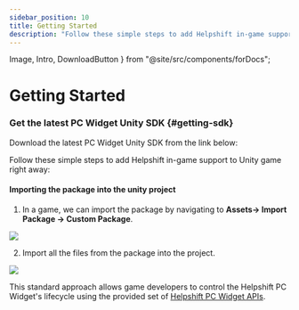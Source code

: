 ```yaml
---
sidebar_position: 10
title: Getting Started
description: "Follow these simple steps to add Helpshift in-game support to Unity game right away:"
---
```

  Image, Intro, DownloadButton
} from "@site/src/components/forDocs";

# Getting Started

### Get the latest PC Widget Unity SDK {#getting-sdk}

Download the latest PC Widget Unity SDK from the link below:

<DownloadButton
  text="Download SDK"
  link="[% pc-widget-unity.sdk_url %]"
  classes="mb-4"
/>

<Intro>
  Follow these simple steps to add Helpshift in-game support to Unity game right away:
</Intro>

#### Importing the package into the unity project

1. In a game, we can import the package by navigating to **Assets→ Import Package → Custom Package**.
<Image src="/static/books/pc-widget-unity/integrate-1.png" width="half" />

2. Import all the files from the package into the project.
<Image src="/static/books/pc-widget-unity/integrate-2.png" width="half" />

This standard approach allows game developers to control the Helpshift PC Widget's lifecycle using the provided set of [Helpshift PC Widget APIs](/pc-widget-unity/helpshift-apis/). 